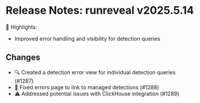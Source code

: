 # Release Notes: runreveal v2025.5.14

🚀 Highlights:
- Improved error handling and visibility for detection queries

## Changes
- 🔍 Created a detection error view for individual detection queries (#1287)
- 🔗 Fixed errors page to link to managed detections (#1288)
- ⚠️ Addressed potential issues with ClickHouse integration (#1289)
